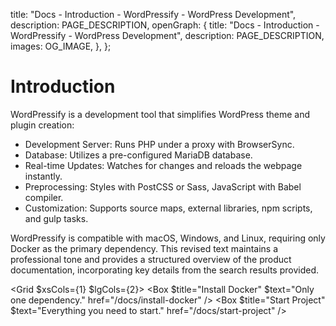 
  title: "Docs - Introduction - WordPressify - WordPress Development",
  description: PAGE_DESCRIPTION,
  openGraph: {
    title: "Docs - Introduction - WordPressify - WordPress Development",
    description: PAGE_DESCRIPTION,
    images: OG_IMAGE,
  },
};

# Introduction

WordPressify is a development tool that simplifies WordPress theme and plugin creation:

- Development Server: Runs PHP under a proxy with BrowserSync.
- Database: Utilizes a pre-configured MariaDB database.
- Real-time Updates: Watches for changes and reloads the webpage instantly.
- Preprocessing: Styles with PostCSS or Sass, JavaScript with Babel compiler.
- Customization: Supports source maps, external libraries, npm scripts, and gulp tasks.

WordPressify is compatible with macOS, Windows, and Linux, requiring only Docker as the primary dependency. This revised text maintains a professional tone and provides a structured overview of the product documentation, incorporating key details from the search results provided.

<Grid $xsCols={1} $lgCols={2}>
  <Box $title="Install Docker" $text="Only one dependency." href="/docs/install-docker" />
  <Box $title="Start Project" $text="Everything you need to start." href="/docs/start-project" />
</Grid>
